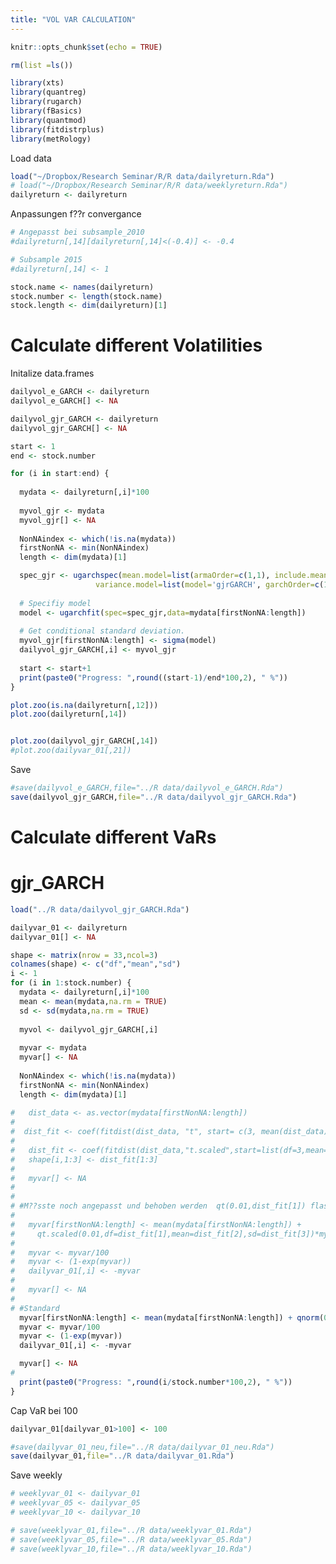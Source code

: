 ```yaml
---
title: "VOL VAR CALCULATION"
---
```


```r
knitr::opts_chunk$set(echo = TRUE)
```

```r
rm(list =ls())
```


```r
library(xts)
library(quantreg)
library(rugarch)
library(fBasics)
library(quantmod)
library(fitdistrplus)
library(metRology)
```

Load data

```r
load("~/Dropbox/Research Seminar/R/R data/dailyreturn.Rda")
# load("~/Dropbox/Research Seminar/R/R data/weeklyreturn.Rda")
dailyreturn <- dailyreturn
```

Anpassungen f??r convergance

```r
# Angepasst bei subsample_2010
#dailyreturn[,14][dailyreturn[,14]<(-0.4)] <- -0.4

# Subsample 2015
#dailyreturn[,14] <- 1 
```


```r
stock.name <- names(dailyreturn)
stock.number <- length(stock.name)
stock.length <- dim(dailyreturn)[1]
```

# Calculate different Volatilities 

Initalize data.frames

```r
dailyvol_e_GARCH <- dailyreturn
dailyvol_e_GARCH[] <- NA

dailyvol_gjr_GARCH <- dailyreturn
dailyvol_gjr_GARCH[] <- NA
```

```r
start <- 1
end <- stock.number

for (i in start:end) {
  
  mydata <- dailyreturn[,i]*100
  
  myvol_gjr <- mydata 
  myvol_gjr[] <- NA
  
  NonNAindex <- which(!is.na(mydata))
  firstNonNA <- min(NonNAindex)
  length <- dim(mydata)[1]

  spec_gjr <- ugarchspec(mean.model=list(armaOrder=c(1,1), include.mean=T),
                   variance.model=list(model='gjrGARCH', garchOrder=c(1,1), distribution.model="std"))
    
  # Specifiy model
  model <- ugarchfit(spec=spec_gjr,data=mydata[firstNonNA:length])
  
  # Get conditional standard deviation.
  myvol_gjr[firstNonNA:length] <- sigma(model)
  dailyvol_gjr_GARCH[,i] <- myvol_gjr
  
  start <- start+1
  print(paste0("Progress: ",round((start-1)/end*100,2), " %"))
}
```

```r
plot.zoo(is.na(dailyreturn[,12]))
plot.zoo(dailyreturn[,14])


plot.zoo(dailyvol_gjr_GARCH[,14])
#plot.zoo(dailyvar_01[,21])
```



Save

```r
#save(dailyvol_e_GARCH,file="../R data/dailyvol_e_GARCH.Rda")
save(dailyvol_gjr_GARCH,file="../R data/dailyvol_gjr_GARCH.Rda")
```

# Calculate different VaRs
# gjr_GARCH

```r
load("../R data/dailyvol_gjr_GARCH.Rda")
```

```r
dailyvar_01 <- dailyreturn
dailyvar_01[] <- NA
```

```r

shape <- matrix(nrow = 33,ncol=3)
colnames(shape) <- c("df","mean","sd")
i <- 1
for (i in 1:stock.number) {
  mydata <- dailyreturn[,i]*100
  mean <- mean(mydata,na.rm = TRUE)
  sd <- sd(mydata,na.rm = TRUE)
  
  myvol <- dailyvol_gjr_GARCH[,i]
  
  myvar <- mydata 
  myvar[] <- NA
  
  NonNAindex <- which(!is.na(mydata))
  firstNonNA <- min(NonNAindex)
  length <- dim(mydata)[1]
  
#   dist_data <- as.vector(mydata[firstNonNA:length])
# 
#  dist_fit <- coef(fitdist(dist_data, "t", start= c(3, mean(dist_data))))
# 
#   dist_fit <- coef(fitdist(dist_data,"t.scaled",start=list(df=3,mean=mean(dist_data),sd=sd(dist_data))))
#   shape[i,1:3] <- dist_fit[1:3]
# 
#   myvar[] <- NA
# 
# 
# #M??sste noch angepasst und behoben werden  qt(0.01,dist_fit[1]) flasch
# 
#   myvar[firstNonNA:length] <- mean(mydata[firstNonNA:length]) +
#     qt.scaled(0.01,df=dist_fit[1],mean=dist_fit[2],sd=dist_fit[3])*myvol[firstNonNA:length]
# 
#   myvar <- myvar/100
#   myvar <- (1-exp(myvar))
#   dailyvar_01[,i] <- -myvar
# 
#   myvar[] <- NA
# 
# #Standard
  myvar[firstNonNA:length] <- mean(mydata[firstNonNA:length]) + qnorm(0.01,mean=mean,sd=sd)*myvol[firstNonNA:length]
  myvar <- myvar/100
  myvar <- (1-exp(myvar))
  dailyvar_01[,i] <- -myvar

  myvar[] <- NA
#   
  print(paste0("Progress: ",round(i/stock.number*100,2), " %"))
}

```

Cap VaR bei 100

```r
dailyvar_01[dailyvar_01>100] <- 100
```


```r
#save(dailyvar_01_neu,file="../R data/dailyvar_01_neu.Rda")
save(dailyvar_01,file="../R data/dailyvar_01.Rda")
```


Save weekly

```r
# weeklyvar_01 <- dailyvar_01
# weeklyvar_05 <- dailyvar_05
# weeklyvar_10 <- dailyvar_10
```


```r
# save(weeklyvar_01,file="../R data/weeklyvar_01.Rda")
# save(weeklyvar_05,file="../R data/weeklyvar_05.Rda")
# save(weeklyvar_10,file="../R data/weeklyvar_10.Rda")
```

